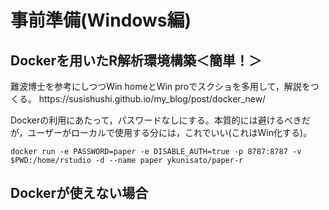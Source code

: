 # 事前準備(Windows編)

## Dockerを用いたR解析環境構築＜簡単！＞



難波博士を参考にしつつWin homeとWin proでスクショを多用して，解説をつくる。
https://susishushi.github.io/my_blog/post/docker_new/


Dockerの利用にあたって，パスワードなしにする。本質的には避けるべきだが，ユーザーがローカルで使用する分には，これでいい(これはWin化する)。

```
docker run -e PASSWORD=paper -e DISABLE_AUTH=true -p 8787:8787 -v $PWD:/home/rstudio -d --name paper ykunisato/paper-r
```



## Dockerが使えない場合